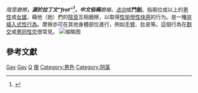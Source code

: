 {{Distinguish|阴茎击剑}}''陰莖磨擦'''，源於拉丁文“frot”<ref>{{Cite web|url=http://www.aaronsgayinfo.com/AlphaMenu/Fterms.html|title=Aaron's Dictionary of Gay Terms, F|accessdate=2018-03-24|work=www.aaronsgayinfo.com|archive-date=2007-10-12|archive-url=https://web.archive.org/web/20071012162837/http://aaronsgayinfo.com/AlphaMenu/Fterms.html|dead-url=yes}}</ref>，中文俗稱'''磨槍'''、'''[[击剑|击剑]]''或'''鬥劍'''。指兩位或以上的[[男性|男性]]或[[女雄|女雄]]，藉他（她）們的[[陰莖|陰莖]]互相磨擦，以取得[[性愉悅|性愉悅]][[性快感|性快感]]的行为。是一種[[非插入式性行為|非插入式性行為]]。摩擦亦可在其他身體部位進行，例如[[手臂|手臂]]、肚皮等。這個行為在[[群交|群交]]或[[男同性戀|男同性恋]]很常見。
[[File:Wiki-frot1.png|缩略图]]

==參考文獻==
{{reflist}}

{{性}}
{{Sex-stub}}
[[Category:性姿勢|Gay]]
[[Category:LGBT用語|Gay]]
[[Category:性俗語|Q]]
[[Category:男男性行為|俚]]
[[Category:男色|Category:男色]]
[[Category:阴茎|Category:阴茎]]